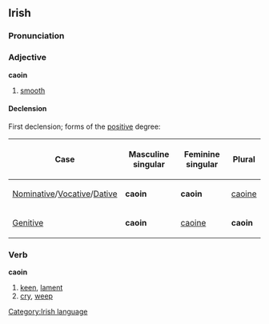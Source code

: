 ==Irish==
===Pronunciation===
{{IPA|[ki&#720;n&#690;]}}

===Adjective===
'''caoin'''
#[[smooth]]

====Declension====
First declension; forms of the [[positive]] degree:
{|{{prettytable100}}
!Case
!Masculine singular
!Feminine singular
!Plural
|-
| [[Nominative]]/[[Vocative]]/[[Dative]]
| '''caoin'''
| '''caoin'''
| [[caoine]]
|-
| [[Genitive]]
| '''caoin'''
| [[caoine]]
| '''caoin'''
|}

===Verb===
'''caoin'''
#[[keen]], [[lament]]
#[[cry]], [[weep]]

[[Category:Irish language]]